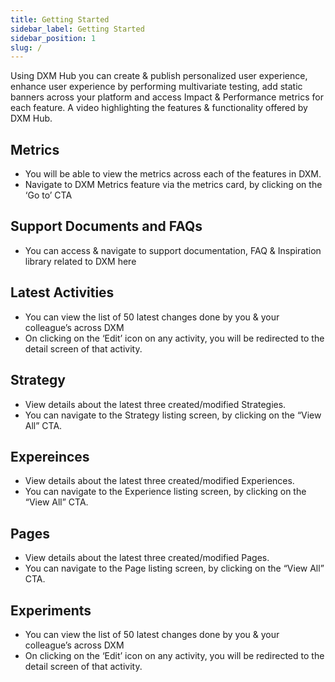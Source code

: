 ```yaml
---
title: Getting Started
sidebar_label: Getting Started
sidebar_position: 1
slug: /
---
```




<head>
  <title></title>
  <meta
    name="description"
    content=""
  />
</head>

Using DXM Hub you can create & publish personalized user experience, enhance user experience by performing multivariate testing, add static banners across your platform and access Impact & Performance metrics for each feature.
A video highlighting the features & functionality offered by DXM Hub. 

## Metrics 

* You will be able to view the metrics across each of the features in DXM.
* Navigate to DXM Metrics feature via the metrics card, by clicking on the ‘Go to’ CTA

 


## Support Documents and FAQs

* You can access & navigate to support documentation, FAQ & Inspiration library related to DXM here

## Latest Activities

* You can view the list of 50 latest changes done by you & your colleague’s across DXM
* On clicking on the ‘Edit’ icon on any activity, you will be redirected to the detail screen of that activity.


## Strategy 

* View details about the latest three created/modified Strategies.
* You can navigate to the Strategy listing screen, by clicking on the “View All” CTA.

## Expereinces

* View details about the latest three created/modified Experiences.
* You can navigate to the Experience listing screen, by clicking on the “View All” CTA.

## Pages

* View details about the latest three created/modified Pages.
* You can navigate to the Page listing screen, by clicking on the “View All” CTA.

## Experiments

* You can view the list of 50 latest changes done by you & your colleague’s across DXM
* On clicking on the ‘Edit’ icon on any activity, you will be redirected to the detail screen of that activity.